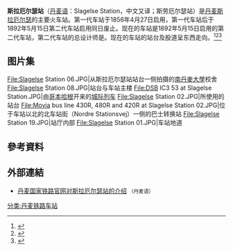 {{翻译请求|da}}
{{Infobox station
| name = 斯拉厄尔瑟站
| native_name = Slagelse Station
| type = [[火车站|火车站]]
| image = Slagelse Station 20.JPG
| caption = 位于南车站街（Søndre Stationsvej）一侧的车站主楼正面
| address = {{DEN}} [[西兰大区|西兰大区]] [[斯拉厄尔瑟自治市|斯拉厄尔瑟自治市]] [[斯拉厄尔瑟|斯拉厄尔瑟]]（4200）南车站街28A号
| operator = [[丹麦国家铁路|丹麦国家铁路]]<br>[[丹麦地方铁路公司_(2015年成立)|丹麦地方铁路公司]]
| line = [[西兰岛西线铁路|西兰岛西线铁路]]<br>{{Link-da|策勒瑟铁路|Tølløsebanen}}
| platforms = 一座[[侧式站台|侧式站台]]<br>两座[[岛式站台|岛式站台]]
| bus_routes = 420路<br>431路<br>432路<br>437路<br>901路<br>902路<br>903路<br>904路<br>905路<br>430R路<br>460R路<br>470R路<br>480R路
| status = 第一代车站已停用<br>第二代车站使用中
| code = Sg
| opened = 1856年4月27日（第一代车站启用）<br>1892年5月15日（第二代车站启用）
| closed = 1892年5月15日（第一代车站停用）
| original = {{link-da|西兰岛铁路公司|Det Sjællandske Jernbaneselskab }}
}}

'''斯拉厄尔瑟站'''（[[丹麦语|丹麦语]]：Slagelse Station，中文又译；斯劳厄尔瑟站）是[[丹麦|丹麦]][[斯拉厄爾瑟|斯拉厄尔瑟]]的主要火车站。第一代车站于1856年4月27日启用，第一代车站后于1892年5月15日第二代车站启用同日废止。现在的车站是1892年5月15日启用的第二代车站，第二代车站的总设计师是{{Link-da|尼尔斯·皮特·克里斯蒂安·霍尔索|N.P.C. Holsøe}}。现在的车站的站台及股道呈东西走向。<ref>{{Cite web|title=Slagelse station|url=https://www.google.com.tw/maps/place/Slagelse+station,+S%C3%B8ndre+Stationsvej+28A,+4200+Slagelse,+Denmark/@55.4072653,11.3470884,489m/data=!3m2!1e3!4b1!4m5!3m4!1s0x464d6162f23e2133:0x3f1da93e6c3df254!8m2!3d55.4072653!4d11.3488765|accessdate=2021-04-11|work=谷歌地图|language=zh-TW|archive-date=2021-04-11|archive-url=https://web.archive.org/web/20210411023943/https://www.google.com.tw/maps/place/Slagelse+station,+S%C3%B8ndre+Stationsvej+28A,+4200+Slagelse,+Denmark/@55.4072653,11.3470884,489m/data=!3m2!1e3!4b1!4m5!3m4!1s0x464d6162f23e2133:0x3f1da93e6c3df254!8m2!3d55.4072653!4d11.3488765|dead-url=no}}</ref><ref>{{Cite web|title=Slagelse Station (Sg) (1856-1892)|url=https://danskejernbaner.dk/vis.station.php?FORLOEB_ID=2203&content=Slagelse+Station+(Sg)+(1856-1892)|accessdate=2021-04-11|work=danskejernbaner.dk|archive-date=2021-04-11|archive-url=https://web.archive.org/web/20210411023943/https://danskejernbaner.dk/vis.station.php?FORLOEB_ID=2203&content=Slagelse+Station+(Sg)+(1856-1892)|dead-url=no}}</ref><ref>{{Cite web|title=Slagelse Station (Sg)|url=https://danskejernbaner.dk/vis.station.php?FORLOEB_ID=48&content=Slagelse+Station+(Sg)|accessdate=2021-04-11|work=danskejernbaner.dk|archive-date=2021-03-01|archive-url=https://web.archive.org/web/20210301041824/https://danskejernbaner.dk/vis.station.php?FORLOEB_ID=48&content=Slagelse+Station+(Sg)|dead-url=no}}</ref>

== 图片集 ==
<gallery widths="260" heights="200">
File:Slagelse Station 06.JPG|从斯拉厄尔瑟站站台一侧拍摄的[[南丹麥大學|南丹麥大學]]校舍
File:Slagelse Station 08.JPG|站台与车站主楼
File:DSB IC3 53 at Slagelse Station.JPG|由[[哥本哈根|哥本哈根]]开来的[[城际列车_(欧洲)|城际列车]]
File:Slagelse Station 02.JPG|{{Link-da|策勒瑟铁路|Tølløsebanen}}所使用的站台
File:Movia bus line 430R, 480R and 420R at Slagelse Station 02.JPG|位于车站以北的北车站街（Nordre Stationsvej）一侧的巴士转换站
File:Slagelse Station 19.JPG|站厅内部
File:Slagelse Station 01.JPG|车站地道
</gallery>

== 參考資料 ==
{{Reflist}}

== 外部連結 ==
*[https://www.dsb.dk/kundeservice/stationer/slagelse/ 丹麦国家铁路官网对斯拉厄尔瑟站的介绍] {{Wayback|url=https://www.dsb.dk/kundeservice/stationer/slagelse/ |date=20190712034338 }}<small>（丹麦语）</small>
{{commonscat}}
[[分类:丹麦铁路车站|分类:丹麦铁路车站]]